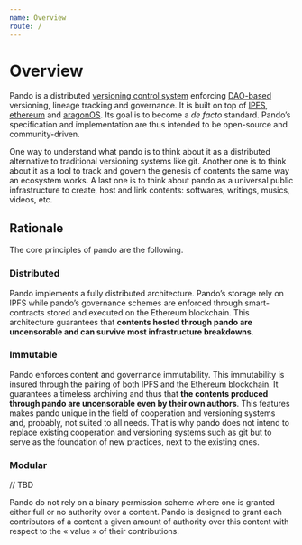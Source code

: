 ```yaml
---
name: Overview
route: /
---
```


# Overview

Pando is a distributed [versioning control system](https://en.wikipedia.org/wiki/Version_control) enforcing [DAO-based](https://en.wikipedia.org/wiki/Decentralized_autonomous_organization) versioning, lineage tracking and governance. It is built on top of [IPFS](https://ipfs.io/), [ethereum](https://ethereum.org/) and [aragonOS](https://aragon.one/os). Its goal is to become a _de facto_ standard. Pando’s specification and implementation are thus intended to be open-source and community-driven.

One way to understand what pando is to think about it as a distributed alternative to traditional versioning systems like git. Another one is to think about it as a tool to track and govern the genesis of contents the same way an ecosystem works. A last one is to think about pando as a universal public infrastructure to create, host and link contents: softwares, writings, musics, videos, etc.

## Rationale

The core principles of pando are the following.

### Distributed

Pando implements a fully distributed architecture. Pando’s storage rely on IPFS while pando’s governance schemes are enforced through smart-contracts stored and executed on the Ethereum blockchain. This architecture guarantees that **contents hosted through pando are uncensorable and can survive most infrastructure breakdowns**.

### Immutable

Pando enforces content and governance immutability. This immutability is insured through the pairing of both IPFS and the Ethereum blockchain. It guarantees a timeless archiving and thus that **the contents produced through pando are uncensorable even by their own authors**. This features makes pando unique in the field of cooperation and versioning systems and, probably, not suited to all needs. That is why pando does not intend to replace existing cooperation and versioning systems such as git but to serve as the foundation of new practices, next to the existing ones.


### Modular

// TBD

Pando do not rely on a binary permission scheme where one is granted either full or no authority over a content. Pando is designed to grant each contributors of a content a given amount of authority over this content with respect to the « value » of their contributions.
